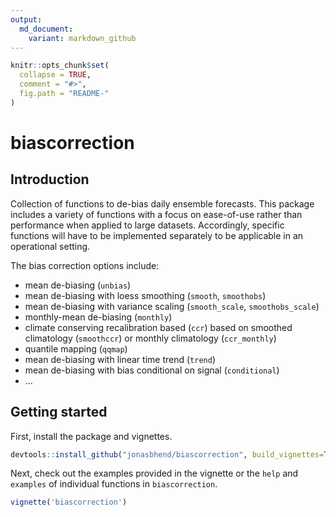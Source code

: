 ```yaml
---
output:
  md_document:
    variant: markdown_github
---
```


```r
knitr::opts_chunk$set(
  collapse = TRUE,
  comment = "#>",
  fig.path = "README-"
)
```

# biascorrection

## Introduction
Collection of functions to de-bias daily ensemble forecasts. This package includes a variety of functions with a focus on ease-of-use rather than performance when applied to large datasets. Accordingly, specific functions will have to be implemented separately to be applicable in an operational setting.

The bias correction options include:

* mean de-biasing (`unbias`)
* mean de-biasing with loess smoothing (`smooth`, `smoothobs`)
* mean de-biasing with variance scaling (`smooth_scale`, `smoothobs_scale`)
* monthly-mean de-biasing (`monthly`)
* climate conserving recalibration based (`ccr`) based on smoothed climatology (`smoothccr`) or monthly climatology (`ccr_monthly`)
* quantile mapping (`qqmap`)
* mean de-biasing with linear time trend (`trend`)
* mean de-biasing with bias conditional on signal (`conditional`)
* ...

## Getting started

First, install the package and vignettes.

```r
devtools::install_github("jonasbhend/biascorrection", build_vignettes=TRUE)
```

Next, check out the examples provided in the vignette or the `help` and `examples` of individual functions in `biascorrection`.

```r
vignette('biascorrection')
```